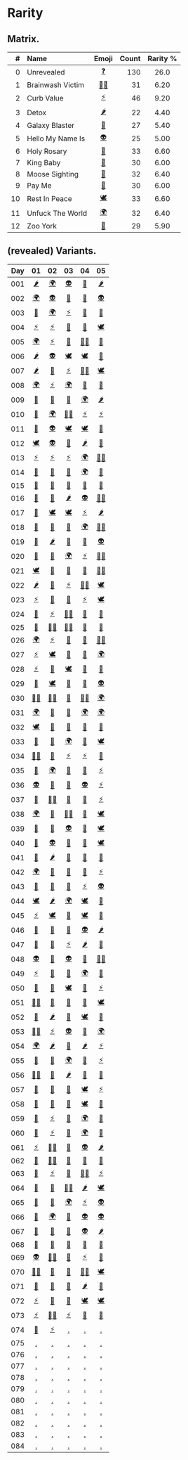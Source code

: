 # Rarity


## Matrix.

| # | Name | Emoji | Count | Rarity % |
|--:|:-----|:-----:|------:|:--------:|
|  0 | Unrevealed       | [❓][] | 130 | 26.0 |
|  1 | Brainwash Victim | [🧟‍♀️][] | 31 | 6.20 |
|  2 | Curb Value       | [⚡️][] | 46 | 9.20 |
|  3 | Detox            | [🌶][] | 22 | 4.40 |
|  4 | Galaxy Blaster   | [🔫][] | 27 | 5.40 |
|  5 | Hello My Name Is | [👽][] | 25 | 5.00 |
|  6 | Holy Rosary      | [📿][] | 33 | 6.60 |
|  7 | King Baby        | [👑][] | 30 | 6.00 |
|  8 | Moose Sighting   | [🦌][] | 32 | 6.40 |
|  9 | Pay Me           | [💸][] | 30 | 6.00 |
| 10 | Rest In Peace    | [🕊][] | 33 | 6.60 | 
| 11 | Unfuck The World | [🌍][] | 32 | 6.40 |
| 12 | Zoo York         | [🗽][] | 29 | 5.90 |


## (revealed) Variants.

| Day | 01 | 02 | 03 | 04 | 05 |
|:---:|:--:|:--:|:--:|:--:|:--:|
| 001 | [🌶][] | [🌍][] | [👽][] | [📿][] | [🌶][] |
| 002 | [🌍][] | [👽][] | [🔫][] | [💸][] | [👽][] |
| 003 | [🗽][] | [🌍][] | [⚡️][] | [💸][] | [🔫][] |
| 004 | [⚡️][] | [⚡️][] | [👑][] | [👑][] | [🕊][] |
| 005 | [🌍][] | [⚡️][] | [🦌][] | [🧟‍♀️][] | [🗽][] |
| 006 | [🌶][] | [👽][] | [🕊][] | [🕊][] | [🦌][] |
| 007 | [🌶][] | [🦌][] | [⚡️][] | [🧟‍♀️][] | [🕊][] |
| 008 | [🌍][] | [⚡️][] | [🌍][] | [💸][] | [🔫][] |
| 009 | [💸][] | [👑][] | [👑][] | [🌍][] | [🌶][] |
| 010 | [🔫][] | [🌍][] | [🧟‍♀️][] | [⚡️][] | [⚡️][] |
| 011 | [🗽][] | [👽][] | [🕊][] | [🕊][] | [👑][] |
| 012 | [🕊][] | [👽][] | [📿][] | [🌶][] | [📿][] |
| 013 | [⚡️][] | [⚡️][] | [⚡️][] | [🌍][] | [🧟‍♀️][] |
| 014 | [🔫][] | [🦌][] | [🦌][] | [🌍][] | [📿][] |
| 015 | [🔫][] | [🦌][] | [📿][] | [🗽][] | [🗽][] |
| 016 | [📿][] | [💸][] | [🌶][] | [👽][] | [🧟‍♀️][] |
| 017 | [🦌][] | [🕊][] | [🕊][] | [⚡️][] | [🌶][] |
| 018 | [🦌][] | [💸][] | [💸][] | [🌍][] | [🧟‍♀️][] |
| 019 | [📿][] | [🌶][] | [👑][] | [📿][] | [👽][] |
| 020 | [👑][] | [🗽][] | [🌍][] | [⚡️][] | [🧟‍♀️][] |
| 021 | [🕊][] | [🗽][] | [🦌][] | [💸][] | [🧟‍♀️][] |
| 022 | [🌶][] | [🦌][] | [⚡️][] | [🧟‍♀️][] | [🕊][] |
| 023 | [⚡️][] | [🦌][] | [🦌][] | [⚡️][] | [🕊][] |
| 024 | [🦌][] | [⚡️][] | [🧟‍♀️][] | [🦌][] | [👑][] |
| 025 | [🗽][] | [🧟‍♀️][] | [🧟‍♀️][] | [💸][] | [🗽][] |
| 026 | [🌍][] | [⚡️][] | [💸][] | [🔫][] | [🧟‍♀️][] |
| 027 | [⚡️][] | [🕊][] | [💸][] | [📿][] | [🌍][] |
| 028 | [⚡️][] | [💸][] | [🕊][] | [🦌][] | [🔫][] |
| 029 | [🔫][] | [🕊][] | [📿][] | [💸][] | [👽][] |
| 030 | [🧟‍♀️][] | [🧟‍♀️][] | [🔫][] | [🧟‍♀️][] | [🌍][] |
| 031 | [🌍][] | [🔫][] | [🦌][] | [🌍][] | [🌍][] |
| 032 | [🕊][] | [📿][] | [🔫][] | [🦌][] | [🔫][] |
| 033 | [💸][] | [📿][] | [🌍][] | [💸][] | [🕊][] |
| 034 | [🧟‍♀️][] | [👑][] | [⚡️][] | [⚡️][] | [🔫][] |
| 035 | [🗽][] | [🌍][] | [📿][] | [🗽][] | [⚡️][] |
| 036 | [👽][] | [🦌][] | [📿][] | [👽][] | [⚡️][] |
| 037 | [🦌][] | [🧟‍♀️][] | [🔫][] | [📿][] | [⚡️][] |
| 038 | [🌍][] | [🗽][] | [🧟‍♀️][] | [🔫][] | [🕊][] |
| 039 | [🗽][] | [📿][] | [👽][] | [👑][] | [🕊][] |
| 040 | [🦌][] | [👽][] | [🦌][] | [🔫][] | [🕊][] |
| 041 | [🦌][] | [🌶][] | [👑][] | [👑][] | [🗽][] |
| 042 | [🌍][] | [🦌][] | [📿][] | [👑][] | [⚡️][] |
| 043 | [🗽][] | [👑][] | [🦌][] | [⚡️][] | [👽][] |
| 044 | [🕊][] | [🌶][] | [🌍][] | [🕊][] | [👑][] |
| 045 | [⚡️][] | [🕊][] | [💸][] | [🕊][] | [📿][] |
| 046 | [💸][] | [🦌][] | [🔫][] | [👽][] | [🌶][] |
| 047 | [🗽][] | [💸][] | [⚡️][] | [🌶][] | [🗽][] |
| 048 | [👽][] | [👑][] | [👽][] | [🔫][] | [🧟‍♀️][] |
| 049 | [⚡️][] | [📿][] | [👑][] | [🌍][] | [👑][] |
| 050 | [📿][] | [🗽][] | [🕊][] | [🗽][] | [⚡️][] |
| 051 | [🧟‍♀️][] | [💸][] | [📿][] | [🦌][] | [🕊][] |
| 052 | [👑][] | [🌶][] | [🔫][] | [🕊][] | [🔫][] |
| 053 | [🧟‍♀️][] | [⚡️][] | [👽][] | [💸][] | [🌍][] |
| 054 | [🌍][] | [🌶][] | [👑][] | [🌶][] | [⚡️][] |
| 055 | [📿][] | [👑][] | [🌍][] | [🗽][] | [⚡️][] |
| 056 | [🧟‍♀️][] | [💸][] | [🌶][] | [📿][] | [🔫][] |
| 057 | [💸][] | [🔫][] | [🗽][] | [🕊][] | [⚡️][] |
| 058 | [🦌][] | [💸][] | [💸][] | [🕊][] | [👑][] |
| 059 | [📿][] | [⚡️][] | [💸][] | [🌍][] | [🔫][] |
| 060 | [🦌][] | [⚡️][] | [💸][] | [🌍][] | [💸][] |
| 061 | [⚡️][] | [🧟‍♀️][] | [📿][] | [👽][] | [🌶][] |
| 062 | [📿][] | [🧟‍♀️][] | [🗽][] | [🗽][] | [👑][] |
| 063 | [🔫][] | [⚡️][] | [🦌][] | [🧟‍♀️][] | [⚡️][] |
| 064 | [👑][] | [📿][] | [🧟‍♀️][] | [🌶][] | [🕊][] |
| 065 | [💸][] | [🦌][] | [🌍][] | [⚡️][] | [👽][] |
| 066 | [🔫][] | [🌍][] | [👑][] | [👽][] | [👽][] |
| 067 | [🗽][] | [🗽][] | [📿][] | [👽][] | [🌶][] |
| 068 | [🗽][] | [💸][] | [💸][] | [👑][] | [🔫][] |
| 069 | [👽][] | [🧟‍♀️][] | [👑][] | [⚡️][] | [📿][] |
| 070 | [🧟‍♀️][] | [📿][] | [🦌][] | [🧟‍♀️][] | [🕊][] |
| 071 | [📿][] | [📿][] | [👑][] | [🌶][] | [📿][] |
| 072 | [⚡️][] | [👑][] | [🦌][] | [🕊][] | [🕊][] |
| 073 | [⚡️][] | [🧟‍♀️][] | [⚡️][] | [🗽][] | [🗽][] |
| 074 | [👑][] | [⚡️][] | [.][] | [.][] | [.][] |
| 075 | [.][] | [.][] | [.][] | [.][] | [.][] |
| 076 | [.][] | [.][] | [.][] | [.][] | [.][] |
| 077 | [.][] | [.][] | [.][] | [.][] | [.][] |
| 078 | [.][] | [.][] | [.][] | [.][] | [.][] |
| 079 | [.][] | [.][] | [.][] | [.][] | [.][] |
| 080 | [.][] | [.][] | [.][] | [.][] | [.][] |
| 081 | [.][] | [.][] | [.][] | [.][] | [.][] |
| 082 | [.][] | [.][] | [.][] | [.][] | [.][] |
| 083 | [.][] | [.][] | [.][] | [.][] | [.][] |
| 084 | [.][] | [.][] | [.][] | [.][] | [.][] |


[❓]: https://www.pigeons.monster/variants#0-unrevealed
[🧟‍♀️]: https://www.pigeons.monster/variants#1-brainwash-victim
[⚡️]: https://www.pigeons.monster/variants#2-curb-value
[🌶]: https://www.pigeons.monster/variants#3-detox
[🔫]: https://www.pigeons.monster/variants#4-galaxy-blaster
[👽]: https://www.pigeons.monster/variants#5-hello-my-name-is
[📿]: https://www.pigeons.monster/variants#6-holy-rosary
[👑]: https://www.pigeons.monster/variants#7-king-baby
[🦌]: https://www.pigeons.monster/variants#8-moose-sighting
[💸]: https://www.pigeons.monster/variants#9-pay-me
[🕊]: https://www.pigeons.monster/variants#10-rest-in-peace
[🌍]: https://www.pigeons.monster/variants#11-unfuck-the-world
[🗽]: https://www.pigeons.monster/variants#12-zoo-york
[.]: https://www.pigeons.monster/variants#0-unrevealed